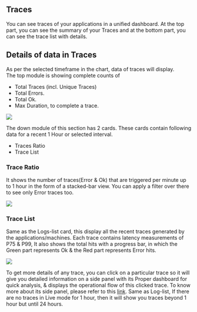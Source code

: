Traces
------

You can see traces of your applications in a unified dashboard. At the top part, you can see the summary of your Traces and at the bottom part, you can see the trace list with details.

Details of data in Traces
-------------------------

As per the selected timeframe in the chart, data of traces will display.\
The top module is showing complete counts of  

-   Total Traces (incl. Unique Traces)
-   Total Errors.
-   Total Ok.
-   Max Duration, to complete a trace.

<img src="/images/unified-dashboard/dashboard-16.png" />

The down module of this section has 2 cards. These cards contain following data for a recent 1 Hour or selected interval.

-   Traces Ratio
-   Trace List

### Trace Ratio
It shows the number of traces(Error & Ok) that are triggered per minute up to 1 hour in the form of a stacked-bar view. You can apply a filter over there to see only Error traces too.

<img src="/images/unified-dashboard/dashboard-17.png" />

### Trace List
Same as the Logs-list card, this display all the recent traces generated by the applications/machines. Each trace contains latency measurements of P75 & P99, It also shows the total hits with a progress bar, in which the Green part represents Ok & the Red part represents Error hits.

<img src="/images/unified-dashboard/dashboard-18.png" />

To get more details of any trace, you can click on a particular trace so it will give you detailed information on a side panel with its Proper dashboard for quick analysis, & displays the operational flow of this clicked trace. To know more about its side panel, please refer to this [link](https://docs.middleware.io/docs/apm/Traces).
<Note> Same as Log-list, If there are no traces in Live mode for 1 hour, then it will show you traces beyond 1 hour but until 24 hours. </Note>

